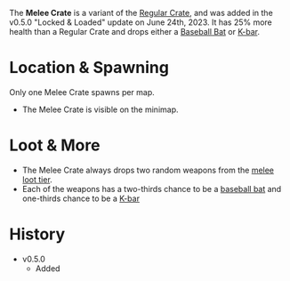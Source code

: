 The **Melee Crate** is a variant of the [Regular Crate](/obstacles/regular_crate), and was added in the v0.5.0 "Locked & Loaded" update on June 24th, 2023. It has 25% more health than a Regular Crate and drops either a [Baseball Bat](/weapons/melee/baseball_bat) or [K-bar](/weapons/melee/kbar).

# Location & Spawning
Only one Melee Crate spawns per map.
- The Melee Crate is visible on the minimap. 

# Loot & More
- The Melee Crate always drops two random weapons from the [melee loot tier](/loot#melee).
- Each of the weapons has a two-thirds chance to be a [baseball bat](/weapons/melee/baseball_bat) and one-thirds chance to be a [K-bar](/weapons/melee/kbar)

# History
- v0.5.0
    - Added
